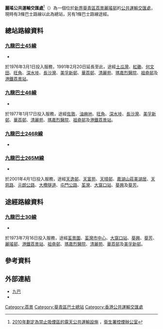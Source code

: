 {{Infobox HK Bus terminus
| image = Lai Yiu Public Transport Interchange.jpg
| name = 麗瑤公共運輸交匯處
| engname = Lai Yiu Public Transport Interchange
| district = [[葵青區|葵青區]]
| area = [[荔景|荔景]]／[[麗瑤|麗瑤]]／[[祖堯|祖堯]]
| street = [[麗祖路|麗祖路]]近[[麗瑤邨|麗瑤邨]]貴瑤樓
| coordinates = {{Coord|22|21|10.81|N|114|7|55|E}}
| opendate = 1977年
| terminate = [[九巴|九巴]]<br>[[九龍巴士45線|45]]、[[九龍巴士46線|46]]、[[九龍巴士265M線|265M]]
| via = 九巴<br>[[九龍巴士30線|30]]
| feeder = 
| nearbystreets = 麗祖路
| nearbysights = 麗瑤邨、[[葵芳|葵芳]]
| notes =
| alternative = 
| bgcolor = Green
| fontcolor = White 
}}

'''麗瑤公共運輸交匯處'''<ref>[http://www.tco.gov.hk/tc_chi/legislation/open_air_ptfs_list.html 2010年劃定為禁止吸煙區的露天公共運輸設施] {{Wayback|url=http://www.tco.gov.hk/tc_chi/legislation/open_air_ptfs_list.html |date=20140222013445 }}，[[衛生署控煙辦公室|衛生署控煙辦公室]]</ref>（{{lang-en|'''Lai Yiu Public Transport Interchange'''}}）為一個位於[[新界|新界]][[葵青區|葵青區]][[荔景|荔景]][[麗瑤邨|麗瑤邨]]的[[公共運輸交匯處|公共運輸交匯處]]，現時有3條巴士路線以此為總站，另有1條巴士路線途經。

==總站路線資料==
===[[九龍巴士45線|九龍巴士45線]]===
*{{HK Bus Route KLNT|45|inline}}
於1976年3月1日投入服務，1991年2月20日延長至此，途經[[土瓜灣|土瓜灣]]、[[紅磡|紅磡]]、[[何文田|何文田]]、[[旺角|旺角]]、[[深水埗|深水埗]]、[[長沙灣|長沙灣]]、[[美孚新邨|美孚新邨]]、[[華荔邨|華荔邨]]、[[清麗苑|清麗苑]]、[[瑪嘉烈醫院|瑪嘉烈醫院]]、[[祖堯邨|祖堯邨]]及[[港鐵|港鐵]][[荔景站|荔景站]]。

===[[九龍巴士46線|九龍巴士46線]]===
*{{HK Bus Route KLNT|46|inline}}
於1977年1月17日投入服務，途經[[佐敦|佐敦]]、[[油麻地|油麻地]]、[[旺角|旺角]]、[[深水埗|深水埗]]、[[長沙灣|長沙灣]]、[[美孚新邨|美孚新邨]]、[[華荔邨|華荔邨]]、[[清麗苑|清麗苑]]、[[瑪嘉烈醫院|瑪嘉烈醫院]]、[[祖堯邨|祖堯邨]]及[[港鐵|港鐵]][[荔景站|荔景站]]。

===[[九龍巴士246R線|九龍巴士246R線]]===
*{{HK Bus Route KLNT|246R|inline}}

===[[九龍巴士265M線|九龍巴士265M線]]===
*{{HK Bus Route KLNT|265M|inline}}
於2001年4月1日投入服務，途經[[天逸邨|天逸邨]]、[[天富苑|天富苑]]、[[天晴邨|天晴邨]]、[[嘉湖山莊#美湖居（第6期）|嘉湖山莊美湖居]]、[[天慈路|天慈路]]、[[元朗公路|元朗公路]]、[[大欖隧道|大欖隧道]]、[[屯門公路|屯門公路]]、[[荃灣|荃灣]]、[[大窩口站|大窩口站]]、[[葵興|葵興]]及[[葵芳|葵芳]]。

==途經路線資料==
===[[九龍巴士30線|九龍巴士30線]]===
*{{HK Bus Route KLNT|30|inline}}
於1973年7月16日投入服務，途經[[荃景圍|荃景圍]]、[[荃灣市中心|荃灣市中心]]、[[大窩口站|大窩口站]]、[[葵興|葵興]]、[[葵芳|葵芳]]、[[麗瑤邨|麗瑤邨]]、[[港鐵|港鐵]][[荔景站|荔景站]]、[[祖堯邨|祖堯邨]]、[[瑪嘉烈醫院|瑪嘉烈醫院]]、[[清麗苑|清麗苑]]、[[華荔邨|華荔邨]]及[[美孚新邨|美孚新邨]]。

==參考資料==
{{reflist}}

==外部連結==
*[http://www.kmb.hk/ 九巴]{{Wayback|url=http://www.kmb.hk/ |date=20121206050156 }}
*{{Wikia|hkbus|香港巴士大典|麗瑤總站}}

{{香港葵青區巴士總站列表}}

[[Category:荔景|Category:荔景]]
[[Category:葵青區巴士總站|Category:葵青區巴士總站]]
[[Category:香港公共運輸交匯處|Category:香港公共運輸交匯處]]